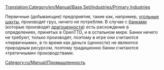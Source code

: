 [[Translation:Category/en/Manual/Base Set/Industries/Primary Industries]]

Первичные (добывающие) предприятия, такие как, например, [[ru/Manual/Base Set/Industries/Угольная шахта|угольные шахты]], производят груз, ничего не потребляя. В случае с [[ru/Manual/Base Set/Industries/Банк|банками]] (которые производят [[ru/Драгоценности|драгоценности]]) есть расхождение в определениях, принятых в OpenTTD, и в остальном мире. Банки ничего не требуют, только производят, поэтому в игре они считаются «первичными», в то время как деньги (ценности) не являются природным ресурсом, поэтому традиционно банки считаются «третичными» производствами.

[[Category:ru/Manual/Промышленность]]